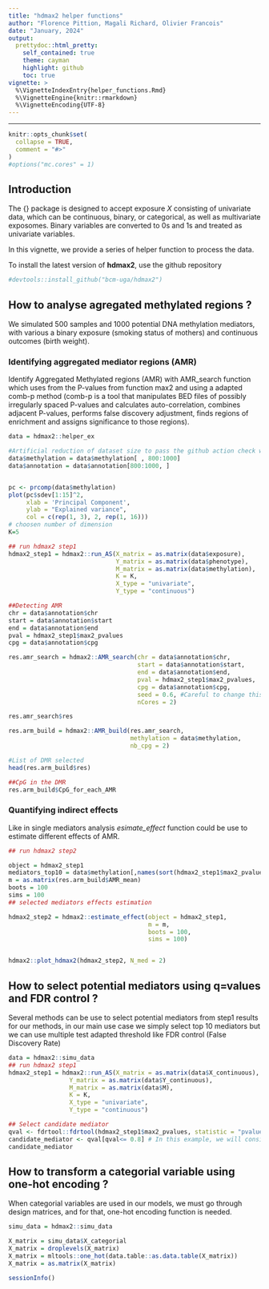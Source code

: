```yaml
---
title: "hdmax2 helper functions"
author: "Florence Pittion, Magali Richard, Olivier Francois"
date: "January, 2024"
output:
  prettydoc::html_pretty:
    self_contained: true
    theme: cayman
    highlight: github
    toc: true
vignette: >
  %\VignetteIndexEntry{helper_functions.Rmd}
  %\VignetteEngine{knitr::rmarkdown}
  %\VignetteEncoding{UTF-8}
---
```


---

```r
knitr::opts_chunk$set(
  collapse = TRUE,
  comment = "#>"
)
#options("mc.cores" = 1)

```



## Introduction 

The {\tt hdmax2} package is designed to accept exposure $X$ consisting of univariate data, which can be continuous, binary, or categorical, as well as multivariate exposomes. Binary variables are converted to 0s and 1s and treated as univariate variables. 

In this vignette, we provide a series of helper function to process the data.

To install the latest version of **hdmax2**, use the github repository 
```r
#devtools::install_github("bcm-uga/hdmax2")
```


## How to analyse agregated methylated regions ?

We simulated 500 samples and 1000 potential DNA methylation mediators, with various a binary exposure (smoking status of mothers) and continuous outcomes (birth weight).

### Identifying aggregated mediator regions (AMR)


Identify Aggregated Methylated regions (AMR) with AMR_search function which uses from the P-values from function max2 and using a adapted comb-p method (comb-p is a tool that manipulates BED files of possibly irregularly spaced P-values and calculates auto-correlation, combines adjacent P-values, performs false discovery adjustment, finds regions of enrichment and assigns significance to those regions).


```r
data = hdmax2::helper_ex

#Artificial reduction of dataset size to pass the github action check when building hdmax2 website
data$methylation = data$methylation[ , 800:1000]
data$annotation = data$annotation[800:1000, ]


pc <- prcomp(data$methylation)
plot(pc$sdev[1:15]^2,
     xlab = 'Principal Component',
     ylab = "Explained variance",
     col = c(rep(1, 3), 2, rep(1, 16)))
# choosen number of dimension
K=5

## run hdmax2 step1
hdmax2_step1 = hdmax2::run_AS(X_matrix = as.matrix(data$exposure),
                              Y_matrix = as.matrix(data$phenotype),
                              M_matrix = as.matrix(data$methylation), 
                              K = K,
                              X_type = "univariate",
                              Y_type = "continuous")

##Detecting AMR
chr = data$annotation$chr
start = data$annotation$start
end = data$annotation$end
pval = hdmax2_step1$max2_pvalues
cpg = data$annotation$cpg

res.amr_search = hdmax2::AMR_search(chr = data$annotation$chr,
                                    start = data$annotation$start,
                                    end = data$annotation$end,
                                    pval = hdmax2_step1$max2_pvalues,
                                    cpg = data$annotation$cpg,
                                    seed = 0.6, #Careful to change this parameter when working with real data
                                    nCores = 2)

res.amr_search$res

res.arm_build = hdmax2::AMR_build(res.amr_search, 
                                  methylation = data$methylation, 
                                  nb_cpg = 2)

#List of DMR selected
head(res.arm_build$res)

##CpG in the DMR
res.arm_build$CpG_for_each_AMR

```

### Quantifying indirect effects 

Like in single mediators analysis *esimate_effect* function could be use to estimate different effects of AMR.


```r
## run hdmax2 step2

object = hdmax2_step1
mediators_top10 = data$methylation[,names(sort(hdmax2_step1$max2_pvalues)[1:10])]
m = as.matrix(res.arm_build$AMR_mean)
boots = 100
sims = 100
## selected mediators effects estimation

hdmax2_step2 = hdmax2::estimate_effect(object = hdmax2_step1,
                                       m = m,
                                       boots = 100,
                                       sims = 100)


hdmax2::plot_hdmax2(hdmax2_step2, N_med = 2)

```

## How to select potential mediators using q=values and FDR control ?

Several methods can be use to select potential mediators from step1 results for our methods, in our main use case we simply select top 10 mediators but we can use multiple test adapted threshold like FDR control (False Discovery Rate)

```r

data = hdmax2::simu_data
## run hdmax2 step1
hdmax2_step1 = hdmax2::run_AS(X_matrix = as.matrix(data$X_continuous),
                 Y_matrix = as.matrix(data$Y_continuous),
                 M_matrix = as.matrix(data$M), 
                 K = K,
                 X_type = "univariate",
                 Y_type = "continuous")

## Select candidate mediator  
qval <- fdrtool::fdrtool(hdmax2_step1$max2_pvalues, statistic = "pvalue", plot = F, verbose = F)$qval
candidate_mediator <- qval[qval<= 0.8] # In this example, we will consider FDR levels <80%.
candidate_mediator

```

## How to transform a categorial variable using one-hot encoding ?

When categorial variables are used in our models, we must go through design matrices, and for that, one-hot encoding function is needed.

```r
simu_data = hdmax2::simu_data

X_matrix = simu_data$X_categorial
X_matrix = droplevels(X_matrix)
X_matrix = mltools::one_hot(data.table::as.data.table(X_matrix))
X_matrix = as.matrix(X_matrix)
```


```r
sessionInfo()
```